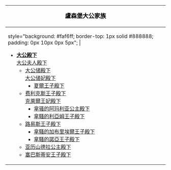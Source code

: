 {| class="infobox" style="background: #faf6ff; border: 1px solid #888888; width: 20em; text-align: left; font-size: 88%"
|-
! style="color: #000000; font-size: 1.15em; padding: 0px 0px 4px 0px; text-align:center" valign="top" | '''盧森堡大公家族'''
|-  
| style="background: #faf6ff; border-top: 1px solid #888888; padding: 0px 10px 0px 5px"; |
*'''[[亨利 (卢森堡大公)|大公殿下]]'''<br/>[[瑪麗亞·特麗莎大公夫人 (盧森堡)|大公夫人殿下]]
**[[纪尧姆大公储 (卢森堡)|大公储殿下]]<br/>[[史蒂芬妮·德·蘭諾|大公储妃殿下]]
***[[夏爾王子 (2020年)|夏爾王子殿下]]
**[[費利克斯王子 (盧森堡)|费利克斯王子殿下]]<br/>[[克萊兒 (盧森堡王妃)|克萊爾王妃殿下]]
***[[艾瑪莉亞公主 (盧森堡)|拿骚的阿玛利亚公主殿下]]
***[[利亞姆王子 (盧森堡)|拿騷的利亞姆王子殿下]]
**[[路易王子 (卢森堡)|路易斯王子殿下]]
***[[加布里埃爾王子 (盧森堡)|拿騷的加布里埃爾王子殿下]]
***[[諾亞王子 (盧森堡)|拿騷的諾亞王子殿下]]
**[[亚历山德拉公主 (卢森堡)|亚历山德拉公主殿下]]
**[[塞巴斯蒂安王子 (卢森堡)|塞巴斯蒂安王子殿下]]
|}